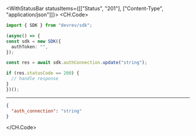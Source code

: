 

<WithStatusBar statusItems={[["Status", "201"], ["Content-Type", "application/json"]]}>
  <CH.Code>
  ```typescript Update.ts
  import { SDK } from "devrev/sdk";

(async() => {
  const sdk = new SDK({
    authToken: "",
  });

  const res = await sdk.authConnection.update("string");

  if (res.statusCode == 200) {
    // handle response
  }
})();
  ```
  ---

  ```json Example Response
  {
    "auth_connection": "string"
  }
  ```
  </CH.Code>
</WithStatusBar>
